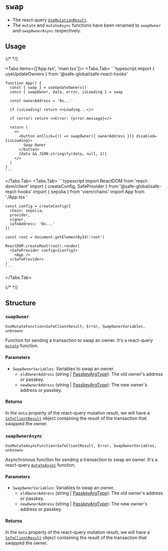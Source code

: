 
# `swap`

- The react-query [`UseMutationResult`](https://tanstack.com/query/latest/docs/framework/react/reference/useMutation).
- The `mutate` and `mutateAsync` functions have been renamed to `swapOwner` and `swapOwnerAsync` respectively.

## Usage

{/* <!-- vale off --> */}

<Tabs items={['App.tsx', 'main.tsx']}>
  <Tabs.Tab>
    ```typescript
    import { useUpdateOwners } from '@safe-global/safe-react-hooks'
    
    function App() {
      const { swap } = useUpdateOwners()
      const { swapOwner, data, error, isLoading } = swap

      const ownerAddress = '0x...'

      if (isLoading) return <>Loading...</>

      if (error) return <>Error: {error.message}</>

      return (
        <>
          <button onClick={() => swapOwner({ ownerAddress })} disabled={isLoading}>
            Swap Owner
          </button>
          {data && JSON.stringify(data, null, 2)}
        </>
      )
    }
    ```
  </Tabs.Tab>
  <Tabs.Tab>
    ```typescript
    import ReactDOM from 'react-dom/client'
    import { createConfig, SafeProvider } from '@safe-global/safe-react-hooks'
    import { sepolia } from 'viem/chains'
    import App from './App.tsx  '

    const config = createConfig({
      chain: sepolia,
      provider,
      signer,
      safeAddress: '0x...'
    })

    const root = document.getElementById('root')
    
    ReactDOM.createRoot(root).render(
      <SafeProvider config={config}>
        <App />
      </SafeProvider>
    )
    ```
  </Tabs.Tab>
</Tabs>

{/* <!-- vale on --> */}

## Structure

### `swapOwner`

`UseMutateFunction<SafeClientResult, Error, SwapOwnerVariables, unknown>`

Function for sending a transaction to swap an owner. It's a react-query [`mutate`](https://tanstack.com/query/latest/docs/framework/react/reference/useMutation) function.

#### Parameters

- `SwapOwnerVariables`: Variables to swap an owner.
  - `oldOwnerAddress` (string | [PasskeyArgType](https://github.com/safe-global/safe-core-sdk/blob/dc602ed126cc210048b278b2372c0979ee4be62b/packages/protocol-kit/src/types/passkeys.ts#L6-L10)): The old owner's address or passkey.
  - `newOwnerAddress` (string | [PasskeyArgType](https://github.com/safe-global/safe-core-sdk/blob/dc602ed126cc210048b278b2372c0979ee4be62b/packages/protocol-kit/src/types/passkeys.ts#L6-L10)): The new owner's address or passkey.

#### Returns

In the `data` property of the react-query mutation result, we will have a [`SafeClientResult`](https://github.com/safe-global/safe-core-sdk/blob/9fca59736c418dc6253404b4a7784e2245d83312/packages/sdk-starter-kit/src/types.ts#L67-L85) object containing the result of the transaction that swapped the owner.

### `swapOwnerAsync`

`UseMutateAsyncFunction<SafeClientResult, Error, SwapOwnerVariables, unknown>`

Asynchronous function for sending a transaction to swap an owner. It's a react-query [`mutateAsync`](https://tanstack.com/query/v4/docs/framework/react/reference/useMutation) function.

#### Parameters

- `SwapOwnerVariables`: Variables to swap an owner.
  - `oldOwnerAddress` (string | [PasskeyArgType](https://github.com/safe-global/safe-core-sdk/blob/dc602ed126cc210048b278b2372c0979ee4be62b/packages/protocol-kit/src/types/passkeys.ts#L6-L10)): The old owner's address or passkey.
  - `newOwnerAddress` (string | [PasskeyArgType](https://github.com/safe-global/safe-core-sdk/blob/dc602ed126cc210048b278b2372c0979ee4be62b/packages/protocol-kit/src/types/passkeys.ts#L6-L10)): The new owner's address or passkey.

#### Returns

In the `data` property of the react-query mutation result, we will have a [`SafeClientResult`](https://github.com/safe-global/safe-core-sdk/blob/9fca59736c418dc6253404b4a7784e2245d83312/packages/sdk-starter-kit/src/types.ts#L67-L85) object containing the result of the transaction that swapped the owner.
